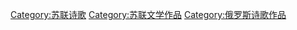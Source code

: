 [[Category:苏联诗歌|Category:苏联诗歌]]
[[Category:苏联文学作品|Category:苏联文学作品]]
[[Category:俄罗斯诗歌作品|Category:俄罗斯诗歌作品]]